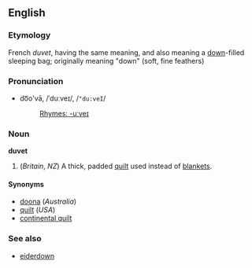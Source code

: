 ==English==
===Etymology===
French ''duvet'', having the same meaning, and also meaning a [[down]]-filled sleeping bag; originally meaning "down" (soft, fine feathers)

===Pronunciation===
*do͞o'vā, /ˈduːveɪ/, /<tt>"du:veI</tt>/
*:[[Rhymes:English:-uːveɪ|Rhymes: -uːveɪ]]

===Noun===
'''duvet'''

# (''Britain'', ''NZ'') A thick, padded [[quilt]] used instead of [[blanket]]s.

====Synonyms====
*[[doona]] (''Australia'')<!-- recapitalise if it's still a trademark maybe -->
*[[quilt]] (''USA'')
*[[continental quilt]]

===See also===
*[[eiderdown]]<!-- not a synonym: an eiderdown is used with blankets; a duvet is not -->
